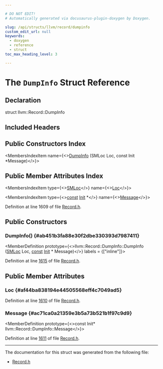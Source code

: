 ```yaml
---

# DO NOT EDIT!
# Automatically generated via docusaurus-plugin-doxygen by Doxygen.

slug: /api/structs/llvm/record/dumpinfo
custom_edit_url: null
keywords:
  - doxygen
  - reference
  - struct
toc_max_heading_level: 3

---
```





# The `DumpInfo` Struct Reference

<DoxygenPage pluginConfig={pluginConfig}>



## Declaration

<CodeBlock>struct llvm::Record::DumpInfo</CodeBlock>

## Included Headers

<IncludesList>
<IncludesListItem
  filePath="llvm/TableGen/Record.h"
  permalink="/docs/api/files/include/include/llvm/include/llvm/tablegen/record-h"
  isLocal="true" />
</IncludesList>

## Public Constructors Index

<MembersIndex>

<MembersIndexItem
  name={<><a href="#ab451b3fa88e30f2dbe330393d7987411">DumpInfo</a> (SMLoc Loc, const Init &#42;Message)</>}>
</MembersIndexItem>

</MembersIndex>

## Public Member Attributes Index

<MembersIndex>

<MembersIndexItem
  type={<><a href="/docs/api/classes/llvm/smloc">SMLoc</a></>}
  name={<><a href="#af44ba838194e44505568eff4c7049ad5">Loc</a></>}>
</MembersIndexItem>

<MembersIndexItem
  type={<><a href="/docs/api/files/lib/lib/target/lib/target/aarch64/aarch64promoteconstant-cpp/#a90f8350fecae261c25be85d38b451bff">const</a> <a href="/docs/api/classes/llvm/init">Init</a> &#42;</>}
  name={<><a href="#ac71ca0a21359e3b5a73b521b1f97c9d9">Message</a></>}>
</MembersIndexItem>

</MembersIndex>


Definition at line 1609 of file <a href="/docs/api/files/include/include/llvm/include/llvm/tablegen/record-h">Record.h</a>.

<SectionDefinition>

## Public Constructors

### DumpInfo() {#ab451b3fa88e30f2dbe330393d7987411}

<MemberDefinition
  prototype={<>llvm::Record::DumpInfo::DumpInfo (<a href="/docs/api/classes/llvm/smloc">SMLoc</a> Loc, <a href="/docs/api/files/lib/lib/target/lib/target/aarch64/aarch64promoteconstant-cpp/#a90f8350fecae261c25be85d38b451bff">const</a> <a href="/docs/api/classes/llvm/init">Init</a> &#42; Message)</>}
  labels = {["inline"]}>

Definition at line <a href="/docs/api/files/include/include/llvm/include/llvm/tablegen/record-h/#l01615">1615</a> of file <a href="/docs/api/files/include/include/llvm/include/llvm/tablegen/record-h">Record.h</a>.
</MemberDefinition>

</SectionDefinition>

<SectionDefinition>

## Public Member Attributes

### Loc {#af44ba838194e44505568eff4c7049ad5}

<MemberDefinition
  prototype="SMLoc llvm::Record::DumpInfo::Loc">

Definition at line <a href="/docs/api/files/include/include/llvm/include/llvm/tablegen/record-h/#l01610">1610</a> of file <a href="/docs/api/files/include/include/llvm/include/llvm/tablegen/record-h">Record.h</a>.
</MemberDefinition>

### Message {#ac71ca0a21359e3b5a73b521b1f97c9d9}

<MemberDefinition
  prototype={<>const Init&#42; llvm::Record::DumpInfo::Message</>}>

Definition at line <a href="/docs/api/files/include/include/llvm/include/llvm/tablegen/record-h/#l01611">1611</a> of file <a href="/docs/api/files/include/include/llvm/include/llvm/tablegen/record-h">Record.h</a>.
</MemberDefinition>

</SectionDefinition>

<hr/>

The documentation for this struct was generated from the following file:

<ul>
<li><a href="/docs/api/files/include/include/llvm/include/llvm/tablegen/record-h">Record.h</a></li>
</ul>

</DoxygenPage>
